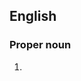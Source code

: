 ==English==

===Proper noun===
{{en-proper noun}}

# {{misspelling of|Pollyanna}}

{{count page|[[Wiktionary:Page count]]}}